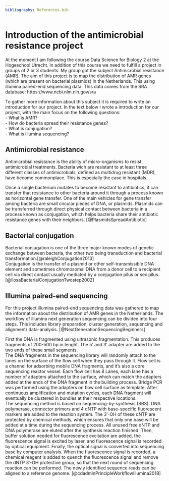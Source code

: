 ---
bibliography: References.bib
---

# Introduction of the antimicrobial resistance project
At the moment I am following the course Data Science for Biology 2 at the Hogeschool Utrecht. In addition of this course we need to fulfill a project in groups of 2 or 3 students. My group got the subject Antimicrobial resistance (AMR). The aim of this project is to map the distribution of AMR genes (which are present on bacterial plasmids) in the Netherlands. This using illumina paired-end sequencing data. This data comes from the SRA database: https://www.ncbi.nlm.nih.gov/sra <br>

To gather more information about this subject it is required to write an introduction for our project. In the text below I wrote a introduction for our project, with the main focus on the following questions: <br>
- What is AMR? <br>
- How do bacteria spread their resistance genes? <br>
- What is conjugation? <br>
- What is illumina sequencing? <br>

## Antimicrobial resistance
Antimicrobial resistance is the ability of micro-organisms to resist antimicrobial treatments. Bacteria wich are resistant to at least three different classes of antimicrobials, defined as multidrug resistant (MDR), have become commonplace. This is especially the case in hospitals. <br>

Once a single bacterium mutates to become resistant to antibiotics, it can transfer that resistance to other bacteria around it through a process known as horizontal gene transfer. One of the main vehicles for gene transfer among bacteria are small circular pieces of DNA, or plasmids. Plasmids can be transferred through direct physical contact between bacteria in a process known as conjugation, which helps bacteria share their antibiotic resistance genes with their neighbors. [@PlasmidsSpreadAntibiotic] <br>

## Bacterial conjugation
Bacterial conjugation is one of the three major known modes of genetic exchange between bacteria, the other two being transduction and bacterial transformation.[@raleighConjugation2013] <br>
Conjugation is the transfer of a plasmid or other self-transmissible DNA element and sometimes chromosomal DNA from a donor cell to a recipient cell via direct contact usually mediated by a conjugation pilus or sex pilus. [@llosaBacterialConjugationTwostep2002] <br>

## Illumina paired-end sequencing
For this project illumina paired-end sequencing data was gathered to map the information about the distribution of AMR genes in the Netherlands. The workflow of illumina next generation sequencing can be divided into four steps. This includes library preparation, cluster generation, sequencing and alignment/ data-analysis. [@NextGenerationSequencingBeginners] <br>

First the DNA is fragmented using ultrasonic fragmentation. This produces fragments of 200-500 bp in lenght. The 5’ and 3’ adapter are added to the two ends of these small segments. <br>
The DNA fragments in the sequencing library will randomly attach to the lanes on the surface of the flow cell when they pass through it. Flow cell is a channel for adsorbing mobile DNA fragments, and it’s also a core sequencing reactor vessel. Each flow cell has 8 Lanes, each lane has a number of adapters attached to the surface, which can match the adapters added at the ends of the DNA fragment in the building process. Bridge PCR was performed using the adapters on flow cell surface as template. After continuous amplification and mutation cycles, each DNA fragment will eventually be clustered in bundles at their respective locations. <br>
The sequencing method is based on sequencing-by-synthesis (SBS). DNA polymerase, connector primers and 4 dNTP with base-specific fluorescent markers are added to the reaction system. The 3′-OH of these dNTP are protected by chemical methods, which ensures that only one base will be added at a time during the sequencing process. All unused free dNTP and DNA polymerase are eluted after the synthesis reaction finished.
Then, buffer solution needed for fluorescence excitation are added, the fluorescence signal is excited by laser, and fluorescence signal is recorded by optical equipment. Finally, the optical signal is converted into sequencing base by computer analysis. When the fluorescence signal is recorded, a chemical reagent is added to quench the fluorescence signal and remove the dNTP 3′-OH protective group, so that the next round of sequencing reaction can be performed. The newly identified sequence reads can be aligned to a reference genome. [@cdadminPrincipleWorkflowIllumina2018] <br>
